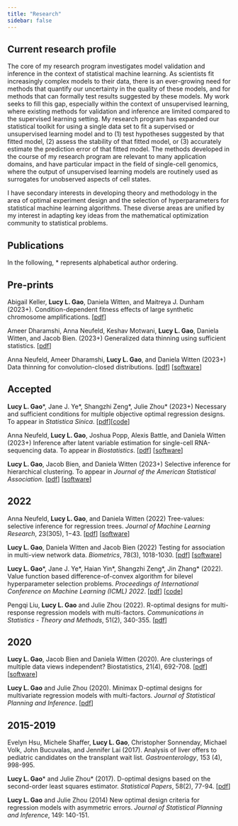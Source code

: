 ```yaml
---
title: "Research"
sidebar: false
---
```


## Current research profile  

The core of my research program investigates model validation and inference in the context of statistical machine learning. As scientists fit increasingly complex models to their data, there is an ever-growing need for methods that quantify our uncertainty in the quality of these models, and for methods that can formally test  results suggested by these models. My work seeks to fill this gap, especially within the context of unsupervised learning, where existing methods for validation and inference are limited compared to the supervised learning setting. My research program has expanded our statistical toolkit for using a single data set to  fit a supervised or unsupervised learning model and to (1) test hypotheses suggested by that fitted model, (2) assess the stability of that fitted model, or (3) accurately estimate the prediction error of that fitted model. The methods developed in the course of my research program are relevant to many application domains, and have particular impact in the field of single-cell genomics, where the output of unsupervised learning models are routinely used as surrogates for unobserved aspects of cell states. 

I have secondary interests in developing theory and methodology in the area of optimal experiment design and the selection of hyperparameters for statistical machine learning algorithms. These diverse areas are unified by my interest in adapting key ideas from the mathematical optimization community to statistical problems. 

## Publications

In the following, \* represents alphabetical author ordering.

## Pre-prints 

Abigail Keller, **Lucy L. Gao**, Daniela Witten, and Maitreya J. Dunham (2023+). Condition-dependent fitness effects of large synthetic chromosome amplifications. [[pdf](https://www.biorxiv.org/content/10.1101/2023.06.08.544269v1)]

Ameer Dharamshi, Anna Neufeld, Keshav Motwani, **Lucy L. Gao**, Daniela Witten, and Jacob Bien. (2023+) Generalized data thinning using sufficient statistics. [[pdf](https://arxiv.org/abs/2303.12931)]


Anna Neufeld, Ameer Dharamshi, **Lucy L. Gao**, and Daniela Witten (2023+) Data thinning for convolution-closed distributions. [[pdf](https://arxiv.org/abs/2301.07276)] [[software](https://anna-neufeld.github.io/datathin/index.html)]


## Accepted

**Lucy L. Gao**\*, Jane J. Ye\*, Shangzhi Zeng\*, Julie Zhou\* (2023+) Necessary and sufficient conditions for multiple objective optimal regression designs. To appear in *Statistica Sinica*.  [[pdf](https://arxiv.org/abs/2303.04746)][[code](https://github.com/lucylgao/multi-objective-paper-code-2022)]

Anna Neufeld, **Lucy L. Gao**, Joshua Popp, Alexis Battle, and Daniela Witten (2023+) Inference after latent variable estimation for single-cell RNA-sequencing data. To appear in *Biostatistics*. [[pdf](https://arxiv.org/abs/2207.00554)] [[software](https://anna-neufeld.github.io/countsplit/)]

**Lucy L. Gao**, Jacob Bien, and Daniela Witten (2023+) Selective inference for hierarchical clustering. To appear in *Journal of the American Statistical Association*. [[pdf](https://arxiv.org/abs/2012.02936)] [[software](clusterpval)]

## 2022 

Anna Neufeld, **Lucy L. Gao**, and Daniela Witten (2022) Tree-values: selective inference for regression trees. *Journal of Machine Learning Research*, 23(305), 1−43. [[pdf](https://arxiv.org/pdf/2106.07816.pdf)] [[software](https://anna-neufeld.github.io/treevalues/)]

**Lucy L. Gao**, Daniela Witten and Jacob Bien (2022) Testing for association in multi-view network data. *Biometrics*, 78(3), 1018-1030. [[pdf](https://arxiv.org/pdf/1909.11640)] [[software](https://cran.r-project.org/web/packages/multiviewtest/index.html)]

**Lucy L. Gao**\*, Jane J. Ye\*, Haian Yin\*, Shangzhi Zeng\*, Jin Zhang\* (2022). Value function based difference-of-convex algorithm for bilevel hyperparameter selection problems. *Proceedings of International Conference on Machine Learning (ICML) 2022*. [[pdf](https://arxiv.org/abs/2206.05976)] [[code](https://github.com/SUSTech-Optimization/VF-iDCA)]

Pengqi Liu, **Lucy L. Gao** and Julie Zhou (2022). R-optimal designs for multi-response regression models with multi-factors. *Communications in Statistics - Theory and Methods*, 51(2), 340-355. [[pdf](https://arxiv.org/abs/1910.02539)]

## 2020

**Lucy L. Gao**, Jacob Bien and Daniela Witten (2020). Are clusterings of multiple data views independent? Biostatistics, 21(4), 692-708. [[pdf](https://arxiv.org/abs/1901.03905)] [[software](https://cran.r-project.org/web/packages/multiviewtest/index.html)]

**Lucy L. Gao** and Julie Zhou (2020). Minimax D-optimal designs for multivariate regression models with multi-factors. *Journal of Statistical Planning and Inference*.  [[pdf](https://arxiv.org/abs/1910.00745)]

## 2015-2019

Evelyn Hsu, Michele Shaffer, **Lucy L. Gao**, Christopher Sonnenday, Michael Volk, John Bucuvalas, and Jennifer Lai (2017).
Analysis of liver offers to pediatric candidates on the transplant wait list. *Gastroenterology*, 153 (4), 998-995. 

**Lucy L. Gao**\* and Julie Zhou\* (2017). D-optimal designs based on the second-order least squares estimator. *Statistical Papers*, 58(2), 77-94. [[pdf](https://dspace.library.uvic.ca:8443/handle/1828/7383)]

**Lucy L. Gao** and Julie Zhou (2014) New optimal design criteria for regression models with asymmetric errors. *Journal of Statistical Planning and Inference*, 149: 140-151.

